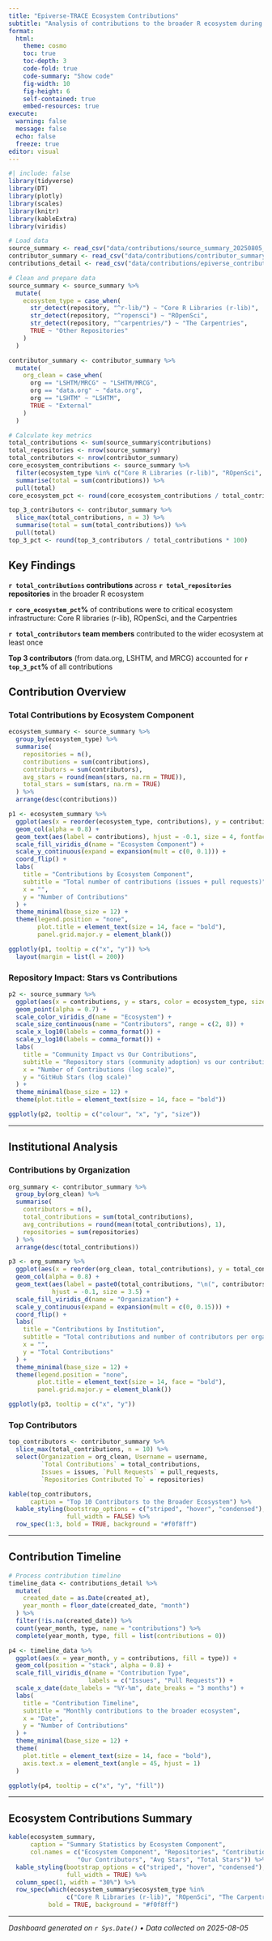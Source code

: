 ```yaml
---
title: "Epiverse-TRACE Ecosystem Contributions"
subtitle: "Analysis of contributions to the broader R ecosystem during the Wellcome Epiverse-TRACE Phase 1 grant"
format:
  html:
    theme: cosmo
    toc: true
    toc-depth: 3
    code-fold: true
    code-summary: "Show code"
    fig-width: 10
    fig-height: 6
    self-contained: true
    embed-resources: true
execute:
  warning: false
  message: false
  echo: false
  freeze: true
editor: visual
---
```


```r
#| include: false
library(tidyverse)
library(DT)
library(plotly)
library(scales)
library(knitr)
library(kableExtra)
library(viridis)

# Load data
source_summary <- read_csv("data/contributions/source_summary_20250805_130519.csv")
contributor_summary <- read_csv("data/contributions/contributor_summary_20250805_130519.csv")
contributions_detail <- read_csv("data/contributions/epiverse_contributions_20250805_130519.csv")

# Clean and prepare data
source_summary <- source_summary %>%
  mutate(
    ecosystem_type = case_when(
      str_detect(repository, "^r-lib/") ~ "Core R Libraries (r-lib)",
      str_detect(repository, "^ropensci") ~ "ROpenSci",
      str_detect(repository, "^carpentries/") ~ "The Carpentries",
      TRUE ~ "Other Repositories"
    )
  )

contributor_summary <- contributor_summary %>%
  mutate(
    org_clean = case_when(
      org == "LSHTM/MRCG" ~ "LSHTM/MRCG",
      org == "data.org" ~ "data.org",
      org == "LSHTM" ~ "LSHTM",
      TRUE ~ "External"
    )
  )

# Calculate key metrics
total_contributions <- sum(source_summary$contributions)
total_repositories <- nrow(source_summary)
total_contributors <- nrow(contributor_summary)
core_ecosystem_contributions <- source_summary %>%
  filter(ecosystem_type %in% c("Core R Libraries (r-lib)", "ROpenSci", "The Carpentries")) %>%
  summarise(total = sum(contributions)) %>%
  pull(total)
core_ecosystem_pct <- round(core_ecosystem_contributions / total_contributions * 100)

top_3_contributors <- contributor_summary %>%
  slice_max(total_contributions, n = 3) %>%
  summarise(total = sum(total_contributions)) %>%
  pull(total)
top_3_pct <- round(top_3_contributors / total_contributions * 100)
```

::: {.callout-note icon="false"}
## Key Findings

**`r total_contributions` contributions** across **`r total_repositories` repositories** in the broader R ecosystem

**`r core_ecosystem_pct`%** of contributions were to critical ecosystem infrastructure: Core R libraries (r-lib), ROpenSci, and the Carpentries

**`r total_contributors` team members** contributed to the wider ecosystem at least once

**Top 3 contributors** (from data.org, LSHTM, and MRCG) accounted for **`r top_3_pct`%** of all contributions
:::

## Contribution Overview

### Total Contributions by Ecosystem Component

```r
ecosystem_summary <- source_summary %>%
  group_by(ecosystem_type) %>%
  summarise(
    repositories = n(),
    contributions = sum(contributions),
    contributors = sum(contributors),
    avg_stars = round(mean(stars, na.rm = TRUE)),
    total_stars = sum(stars, na.rm = TRUE)
  ) %>%
  arrange(desc(contributions))

p1 <- ecosystem_summary %>%
  ggplot(aes(x = reorder(ecosystem_type, contributions), y = contributions, fill = ecosystem_type)) +
  geom_col(alpha = 0.8) +
  geom_text(aes(label = contributions), hjust = -0.1, size = 4, fontface = "bold") +
  scale_fill_viridis_d(name = "Ecosystem Component") +
  scale_y_continuous(expand = expansion(mult = c(0, 0.1))) +
  coord_flip() +
  labs(
    title = "Contributions by Ecosystem Component",
    subtitle = "Total number of contributions (issues + pull requests)",
    x = "",
    y = "Number of Contributions"
  ) +
  theme_minimal(base_size = 12) +
  theme(legend.position = "none",
        plot.title = element_text(size = 14, face = "bold"),
        panel.grid.major.y = element_blank())

ggplotly(p1, tooltip = c("x", "y")) %>%
  layout(margin = list(l = 200))
```

### Repository Impact: Stars vs Contributions

```r
p2 <- source_summary %>%
  ggplot(aes(x = contributions, y = stars, color = ecosystem_type, size = contributors)) +
  geom_point(alpha = 0.7) +
  scale_color_viridis_d(name = "Ecosystem") +
  scale_size_continuous(name = "Contributors", range = c(2, 8)) +
  scale_x_log10(labels = comma_format()) +
  scale_y_log10(labels = comma_format()) +
  labs(
    title = "Community Impact vs Our Contributions",
    subtitle = "Repository stars (community adoption) vs our contributions",
    x = "Number of Contributions (log scale)",
    y = "GitHub Stars (log scale)"
  ) +
  theme_minimal(base_size = 12) +
  theme(plot.title = element_text(size = 14, face = "bold"))

ggplotly(p2, tooltip = c("colour", "x", "y", "size"))
```

------------------------------------------------------------------------

## Institutional Analysis

### Contributions by Organization

```r
org_summary <- contributor_summary %>%
  group_by(org_clean) %>%
  summarise(
    contributors = n(),
    total_contributions = sum(total_contributions),
    avg_contributions = round(mean(total_contributions), 1),
    repositories = sum(repositories)
  ) %>%
  arrange(desc(total_contributions))

p3 <- org_summary %>%
  ggplot(aes(x = reorder(org_clean, total_contributions), y = total_contributions, fill = org_clean)) +
  geom_col(alpha = 0.8) +
  geom_text(aes(label = paste0(total_contributions, "\n(", contributors, " people)")),
            hjust = -0.1, size = 3.5) +
  scale_fill_viridis_d(name = "Organization") +
  scale_y_continuous(expand = expansion(mult = c(0, 0.15))) +
  coord_flip() +
  labs(
    title = "Contributions by Institution",
    subtitle = "Total contributions and number of contributors per organization",
    x = "",
    y = "Total Contributions"
  ) +
  theme_minimal(base_size = 12) +
  theme(legend.position = "none",
        plot.title = element_text(size = 14, face = "bold"),
        panel.grid.major.y = element_blank())

ggplotly(p3, tooltip = c("x", "y"))
```

### Top Contributors

```r
top_contributors <- contributor_summary %>%
  slice_max(total_contributions, n = 10) %>%
  select(Organization = org_clean, Username = username,
         `Total Contributions` = total_contributions,
         Issues = issues, `Pull Requests` = pull_requests,
         `Repositories Contributed To` = repositories)

kable(top_contributors,
      caption = "Top 10 Contributors to the Broader Ecosystem") %>%
  kable_styling(bootstrap_options = c("striped", "hover", "condensed"),
                full_width = FALSE) %>%
  row_spec(1:3, bold = TRUE, background = "#f0f8ff")
```

------------------------------------------------------------------------

## Contribution Timeline

```r
# Process contribution timeline
timeline_data <- contributions_detail %>%
  mutate(
    created_date = as.Date(created_at),
    year_month = floor_date(created_date, "month")
  ) %>%
  filter(!is.na(created_date)) %>%
  count(year_month, type, name = "contributions") %>%
  complete(year_month, type, fill = list(contributions = 0))

p4 <- timeline_data %>%
  ggplot(aes(x = year_month, y = contributions, fill = type)) +
  geom_col(position = "stack", alpha = 0.8) +
  scale_fill_viridis_d(name = "Contribution Type",
                      labels = c("Issues", "Pull Requests")) +
  scale_x_date(date_labels = "%Y-%m", date_breaks = "3 months") +
  labs(
    title = "Contribution Timeline",
    subtitle = "Monthly contributions to the broader ecosystem",
    x = "Date",
    y = "Number of Contributions"
  ) +
  theme_minimal(base_size = 12) +
  theme(
    plot.title = element_text(size = 14, face = "bold"),
    axis.text.x = element_text(angle = 45, hjust = 1)
  )

ggplotly(p4, tooltip = c("x", "y", "fill"))
```

------------------------------------------------------------------------

## Ecosystem Contributions Summary

```r
kable(ecosystem_summary,
      caption = "Summary Statistics by Ecosystem Component",
      col.names = c("Ecosystem Component", "Repositories", "Contributions",
                   "Our Contributors", "Avg Stars", "Total Stars")) %>%
  kable_styling(bootstrap_options = c("striped", "hover", "condensed"),
                full_width = TRUE) %>%
  column_spec(1, width = "30%") %>%
  row_spec(which(ecosystem_summary$ecosystem_type %in%
                c("Core R Libraries (r-lib)", "ROpenSci", "The Carpentries")),
           bold = TRUE, background = "#f0f8ff")
```

------------------------------------------------------------------------

<footer>*Dashboard generated on `r Sys.Date()` • Data collected on 2025-08-05*</footer>
